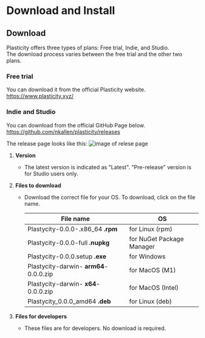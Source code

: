 # Download and Install

## Download
Plasticity offers three types of plans: Free trial, Indie, and Studio. <br />
The download process varies between the free trial and the other two plans.

### Free trial
You can download it from the official Plasticity website.<br />
https://www.plasticity.xyz/

### Indie and Studio
You can download from the official GitHub Page below.<br />
https://github.com/nkallen/plasticity/releases

The release page looks like this:
![image of relese page ](/img/github-release-page.png)

1. **Version**
   - The latest version is indicated as "Latest". "Pre-release" version is for Studio users only.

2. **Files to download**
   - Download the correct file for your OS. To download, click on the file name.

       | File name                              | OS                        |
       | -------------------------------------- | ------------------------- |
       | Plastycity-0.0.0-.x86_64 **.rpm**      | for Linux (rpm)           |
       | Plastycity-0.0.0-full **.nupkg**       | for NuGet Package Manager |
       | Plastycity-0.0.0.setup **.exe**        | for Windows               |
       | Plastycity-darwin- **arm64**-0.0.0.zip | for MacOS (M1)            |
       | Plastycity-darwin- **x64**-0.0.0.zip   | for MacOS (Intel)         |
       | Plastycity_0.0.0_amd64 **.deb**        | for Linux (deb)           |

3. **Files for developers**
   - These files are for developers. No download is required.










